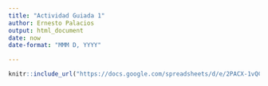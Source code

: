 ```yaml
---
title: "Actividad Guiada 1"
author: Ernesto Palacios
output: html_document
date: now
date-format: "MMM D, YYYY"

---
```



```r

knitr::include_url("https://docs.google.com/spreadsheets/d/e/2PACX-1vQCxIr2RPzfas8VgsmMSvso9C6B1jQKalaaVGSz5D18i_pnbtQKdSdD9TseYAFgqfls1Kx1b88xkbU8/pubchart?oid=719489157&amp;format=interactive", height = 405)

```